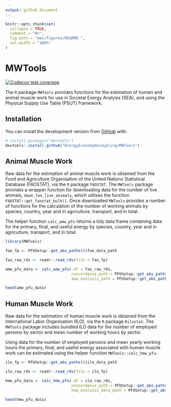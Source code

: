 ```yaml
---
output: github_document
---
```


<!-- README.md is generated from README.Rmd. Please edit that file -->

```r
knitr::opts_chunk$set(
  collapse = TRUE,
  comment = "#>",
  fig.path = "man/figures/README-",
  out.width = "100%"
)
```

# MWTools

<!-- badges: start -->

[![Codecov test coverage](https://codecov.io/gh/EnergyEconomyDecoupling/MWTools/branch/master/graph/badge.svg)](https://codecov.io/gh/EnergyEconomyDecoupling/MWTools?branch=master)
<!-- badges: end -->

The `R` package `MWTools` provides functions for the estimation of human and animal muscle work for use in Societal Exergy Analysis (SEA), and using the Physical Supply Use Table (PSUT) framework.

## Installation

You can install the development version from [GitHub](https://github.com/) with:

``` r
# install.packages("devtools")
devtools::install_github("EnergyEconomyDecoupling/MWTools")
```

## Animal Muscle Work

Raw data for the estimation of animal muscle work is obtained from the Food and Agriculture Organisation of the United Nations Statistical Database (FAOSTAT), via the `R` package `FAOSTAT`. The `MWTools` package provides a wrapper function for downloading data for the number of live animals, `down_fao_live_animals`, which utilises the function `FAOSTAT::get_faostat_bulk()`. Once downloaded `MWTools` provides a number of functions for the calculation of the number of working animals by species, country, year and in agriculture, transport, and in total.

The helper function `calc_amw_pfu` returns a tidy data frame containing data for the primary, final, and useful energy by species, country, year and in agriculture, transport, and in total.

```r
library(MWTools)

fao_fp <- PFUSetup::get_abs_paths()$fao_data_path

fao_raw_rds <- readr::read_rds(file = fao_fp)

amw_pfu_data <- calc_amw_pfu(.df = fao_raw_rds,
                             concordance_path = PFUSetup::get_abs_paths()$mw_concordance_path,
                             amw_analysis_path = PFUSetup::get_abs_paths()$amw_analysis_data_path)

head(amw_pfu_data)

```

## Human Muscle Work

Raw data for the estimation of human muscle work is obtained from the International Labor Organisation (ILO), via the `R` package `Rilostat`. The `MWTools` package includes bundled ILO data for the number of employed persons by sector and mean number of working hours by sector.

Using data for the number of employed persons and mean yearly working hours the primary, final, and useful energy associated with human muscle work can be estimated using the helper function `MWTools::calc_hmw_pfu`.

``` r

ilo_fp <- PFUSetup::get_abs_paths()$ilo_data_path

ilo_raw_rds <- readr::read_rds(file = ilo_fp)

hmw_pfu_data <- calc_hmw_pfu(.df = ilo_raw_rds,
                             concordance_path = PFUSetup::get_abs_paths()$mw_concordance_path,
                             hmw_analysis_data_path = PFUSetup::get_abs_paths()$hmw_analysis_data_path)

head(hmw_pfu_data)

```



